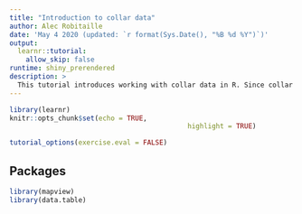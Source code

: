 ```yaml
---
title: "Introduction to collar data"
author: Alec Robitaille
date: 'May 4 2020 (updated: `r format(Sys.Date(), "%B %d %Y")`)'
output:
  learnr::tutorial:
    allow_skip: false
runtime: shiny_prerendered
description: >
  This tutorial introduces working with collar data in R. Since collar data is often obtained in a spreadsheet format, we will assume a CSV input file format. 
---
```


```r
library(learnr)
knitr::opts_chunk$set(echo = TRUE,
											highlight = TRUE)

tutorial_options(exercise.eval = FALSE)
```


## Packages

```r
library(mapview)
library(data.table)
```

